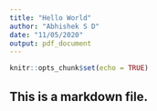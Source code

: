 ```yaml
---
title: "Hello World"
author: "Abhishek S D"
date: "11/05/2020"
output: pdf_document
---
```


```r
knitr::opts_chunk$set(echo = TRUE)
```

## This is a markdown file.





